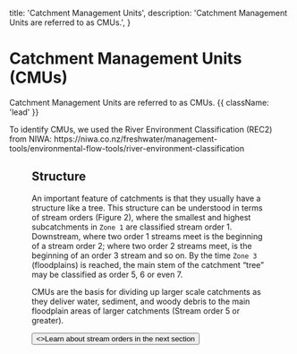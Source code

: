 

  title: 'Catchment Management Units',
  description:
    'Catchment Management Units are referred to as CMUs.',
}

# Catchment Management Units (CMUs)

Catchment Management Units are referred to as CMUs. {{ className: 'lead' }}

<Note>
    To identify CMUs, we used the River Environment Classification (REC2) from NIWA:
    https://niwa.co.nz/freshwater/management-tools/environmental-flow-tools/river-environment-classification
</Note>

<Figure src={cmu} alt="Catchment Management Units" caption="" />

## Structure

An important feature of catchments is that they usually have a structure like a tree.  This structure can be understood in terms of stream orders (Figure 2), where the smallest and highest subcatchments in `Zone 1` are classified stream order 1.  Downstream, where two order 1 streams meet is the beginning of a stream order 2; where two order 2 streams meet, is the beginning of an order 3 stream and so on.  By the time `Zone 3` (floodplains) is reached, the main stem of the catchment “tree” may be classified as order 5, 6 or even 7.

CMUs are the basis for dividing up larger scale catchments as they deliver water, sediment, and woody debris to the main floodplain areas of larger catchments (Stream order 5 or greater).

<div className="not-prose mb-16 mt-6 flex gap-3">
  <Button href="/stream-orders" arrow="right" variant="text">
    <>Learn about stream orders in the next section</>
  </Button>
</div>
